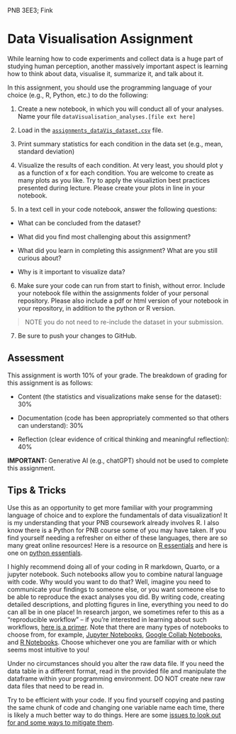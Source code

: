 PNB 3EE3; Fink

# Data Visualisation Assignment
While learning how to code experiments and collect data is a huge part of studying human perception, another massively important aspect is learning how to think about data, visualise it, summarize it, and talk about it. 

In this assignment, you should use the programming language of your choice (e.g., R, Python, etc.) to do the following:

1. Create a new notebook, in which you will conduct all of your analyses. Name your file `dataVisualisation_analyses.[file ext here]`
2. Load in the [`assignments_dataVis_dataset.csv`](resources/assignments_dataVis_dataset.csv) file.

3. Print summary statistics for each condition in the data set (e.g., mean, standard deviation)

4. Visualize the results of each condition. At very least, you should plot y as a function of x for each condition. You are welcome to create as many plots as you like. Try to apply the visualiztion best practices presented during lecture. Please create your plots in line in your notebook.

5. In a text cell in your code notebook, answer the following questions: 

- What can be concluded from the dataset?  

- What did you find most challenging about this assignment?  

- What did you learn in completing this assignment? What are you still curious about?  

- Why is it important to visualize data?  

6. Make sure your code can run from start to finish, without error. Include your notebook file within the assignments folder of your personal repository. Please also include a pdf or html version of your notebook in your repository, in addition to the python or R version.

> NOTE you do not need to re-include the dataset in your submission. 

7. Be sure to push your changes to GitHub.

## Assessment
This assignment is worth 10% of your grade. The breakdown of grading for this assignment is as follows:

-  Content (the statistics and visualizations make sense for the dataset): 30%  

-  Documentation (code has been appropriately commented so that others can understand): 30%  

-  Reflection (clear evidence of critical thinking and meaningful reflection): 40%  



**IMPORTANT:** Generative AI (e.g., chatGPT) should not be used to complete this assignment. 


## Tips & Tricks
Use this as an opportunity to get more familiar with your programming language of choice and to explore the fundamentals of data visualization! It is my understanding that your PNB coursework already involves R. I also know there is a Python for PNB course some of you may have taken. If you find yourself needing a refresher on either of these languages, there are so many great online resources! Here is a resource on [R essentials](https://tellingstorieswithdata.com/20-r_essentials.html) and here is one on [python essentials](https://lukas-snoek.com/introPy/week_1/python.html).

I highly recommend doing all of your coding in R markdown, Quarto, or a jupyter notebook. Such notebooks allow you to combine natural language with code. Why would you want to do that? Well, imagine you need to communicate your findings to someone else, or you want someone else to be able to reproduce the exact analyses you did. By writing code, creating detailed descriptions, and plotting figures in line, everything you need to do can all be in one place! In research jargon, we sometimes refer to this as a "reproducible workflow" -- if you're interested in learning about such workflows, [here is a primer](https://tellingstorieswithdata.com/03-workflow.html). Note that there are many types of notebooks to choose from, for example, [Jupyter Notebooks](https://jupyter.org), [Google Collab Notebooks](https://colab.research.google.com/?utm_source=scs-index#scrollTo=GJBs_flRovLc), and [R Notebooks](https://bookdown.org/yihui/rmarkdown/notebook). Choose whichever one you are familiar with or which seems most intuitive to you! 

Under no circumstances should you alter the raw data file. If you need the data table in a different format, read in the provided file and manipulate the dataframe within your programming environment. DO NOT create new raw data files that need to be read in. 

Try to be efficient with your code. If you find yourself copying and pasting the same chunk of code and changing one variable name each time, there is likely a much better way to do things. Here are some [issues to look out for and some ways to mitigate them](https://goodresearch.dev/decoupled). 

